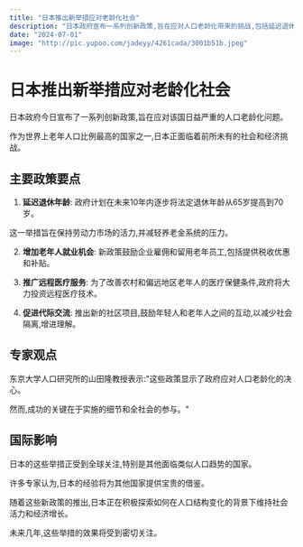 ```yaml
---
title: "日本推出新举措应对老龄化社会"
description: "日本政府宣布一系列创新政策,旨在应对人口老龄化带来的挑战,包括延迟退休年龄和增加老年人就业机会。"
date: "2024-07-01"
image: "http://pic.yupoo.com/jadeyy/4261cada/3001b51b.jpeg"
---
```


# 日本推出新举措应对老龄化社会


日本政府今日宣布了一系列创新政策,旨在应对该国日益严重的人口老龄化问题。

作为世界上老年人口比例最高的国家之一,日本正面临着前所未有的社会和经济挑战。

## 主要政策要点

1. **延迟退休年龄**: 政府计划在未来10年内逐步将法定退休年龄从65岁提高到70岁。

这一举措旨在保持劳动力市场的活力,并减轻养老金系统的压力。

2. **增加老年人就业机会**: 新政策鼓励企业雇佣和留用老年员工,包括提供税收优惠和补贴。

3. **推广远程医疗服务**: 为了改善农村和偏远地区老年人的医疗保健条件,政府将大力投资远程医疗技术。

4. **促进代际交流**: 推出新的社区项目,鼓励年轻人和老年人之间的互动,以减少社会隔离,增进理解。

## 专家观点

东京大学人口研究所的山田隆教授表示:"这些政策显示了政府应对人口老龄化的决心。

然而,成功的关键在于实施的细节和全社会的参与。"

## 国际影响

日本的这些举措正受到全球关注,特别是其他面临类似人口趋势的国家。

许多专家认为,日本的经验将为其他国家提供宝贵的借鉴。

随着这些新政策的推出,日本正在积极探索如何在人口结构变化的背景下维持社会活力和经济增长。

未来几年,这些举措的效果将受到密切关注。
